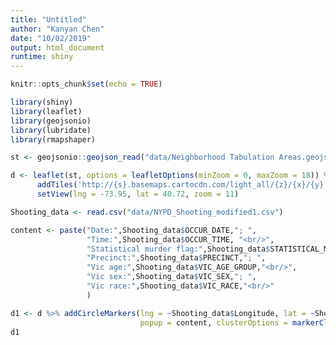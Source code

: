 ```yaml
---
title: "Untitled"
author: "Kanyan Chen"
date: "10/02/2019"
output: html_document
runtime: shiny
---
```


```r
knitr::opts_chunk$set(echo = TRUE)
```

```r
library(shiny)
library(leaflet)
library(geojsonio)
library(lubridate)
library(rmapshaper)
```

```r
st <- geojsonio::geojson_read("data/Neighborhood Tabulation Areas.geojson", what = "sp")

d <- leaflet(st, options = leafletOptions(minZoom = 0, maxZoom = 18)) %>%
      addTiles('http://{s}.basemaps.cartocdn.com/light_all/{z}/{x}/{y}.png') %>%
      setView(lng = -73.95, lat = 40.72, zoom = 11)

Shooting_data <- read.csv("data/NYPD_Shooting_modified1.csv")

content <- paste("Date:",Shooting_data$OCCUR_DATE,"; ", 
                 "Time:",Shooting_data$OCCUR_TIME, "<br/>",
                 "Statistical murder flag:",Shooting_data$STATISTICAL_MURDER_FLAG, "<br/>",
                 "Precinct:",Shooting_data$PRECINCT,"; ",
                 "Vic age:",Shooting_data$VIC_AGE_GROUP,"<br/>",
                 "Vic sex:",Shooting_data$VIC_SEX,"; ",
                 "Vic race:",Shooting_data$VIC_RACE,"<br/>"
                 )

d1 <- d %>% addCircleMarkers(lng = ~Shooting_data$Longitude, lat = ~Shooting_data$Latitude, 
                             popup = content, clusterOptions = markerClusterOptions())
d1
```
